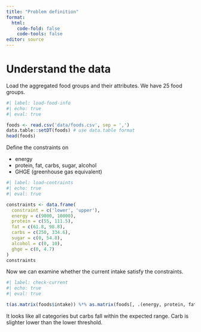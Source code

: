 ```yaml
---
title: "Problem definition"
format: 
  html:
    code-fold: false
    code-tools: false
editor: source
---
```


# Understand the data

Load the aggregated food groups and their attributes. We have 25 food groups.

```r
#| label: load-food-info
#| echo: true
#| eval: true

foods <- read.csv('data/foods.csv', sep = ',')
data.table::setDT(foods) # use data.table format
head(foods) 
```


Define the constraints on 

* energy
* protein, fat, carbs, sugar, alcohol 
* GHGE (greenhouse gas equivalent)

```r
#| label: load-contraints
#| echo: true
#| eval: true

constraints <- data.frame(
  constraint = c('lower', 'upper'), 
  energy = c(9000, 10000), 
  protein = c(55, 111.5), 
  fat = c(61.8, 98.8), 
  carbs = c(250, 334.6), 
  sugar = c(0, 54.8), 
  alcohol = c(0, 10),
  ghge = c(0, 4.7)
)
constraints
```


Now we can examine whether the current intake satisfy the constraints. 

```r
#| label: check-current
#| echo: true
#| eval: true

t(as.matrix(foods$intake)) %*% as.matrix(foods[, .(energy, protein, fat, carbs, sugar, alcohol, ghge)])
```

It looks like all categories but carbs fall within the expected range. Carb is slighter lower than the lower threshold. 


